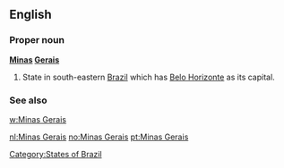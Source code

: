 ==English==

===Proper noun===
'''[[Minas]] [[Gerais]]'''

# State in south-eastern [[Brazil]] which has [[Belo Horizonte]] as its capital.

===See also===
[[w:Minas Gerais]]

[[Category:States of Brazil]]

[[nl:Minas Gerais]]
[[no:Minas Gerais]]
[[pt:Minas Gerais]]